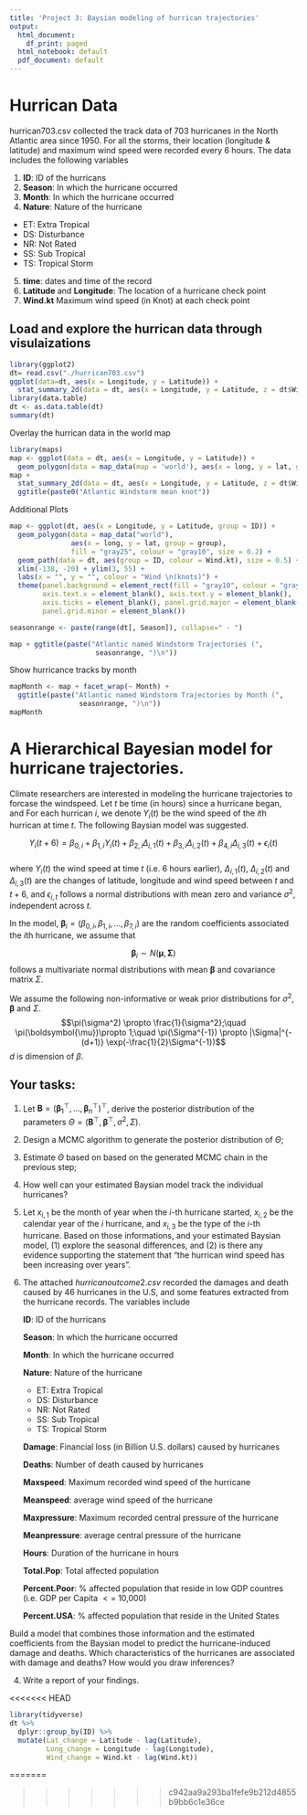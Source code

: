 ```yaml
---
title: 'Project 3: Baysian modeling of hurrican trajectories'
output:
  html_document:
    df_print: paged
  html_notebook: default
  pdf_document: default
---
```



# Hurrican Data
hurrican703.csv collected the track data of 703 hurricanes in  the North Atlantic area since 1950. For all the storms, their location (longitude \& latitude) and maximum wind speed were recorded every 6 hours. The data includes the following variables 

1. **ID**:  ID of the hurricans
2. **Season**: In which \textbf{year} the hurricane occurred 
3. **Month**: In which \textbf{month} the hurricane occurred 
4. **Nature**:  Nature of the hurricane 
  + ET: Extra Tropical
  + DS: Disturbance
  + NR: Not Rated
  + SS: Sub Tropical
  + TS: Tropical Storm
5. **time**: dates and time of the record  
6. **Latitude** and **Longitude**:  The location of  a hurricane check point 
7. **Wind.kt**  Maximum wind speed (in Knot) at each check point 



##  Load  and explore the hurrican data through visulaizations

```r
library(ggplot2)
dt= read.csv("./hurrican703.csv")
ggplot(data=dt, aes(x = Longitude, y = Latitude)) + 
  stat_summary_2d(data = dt, aes(x = Longitude, y = Latitude, z = dt$Wind.kt), fun = median, binwidth = c(1, 1), show.legend = TRUE)
library(data.table)
dt <- as.data.table(dt)
summary(dt)
```
Overlay the hurrican data in the world map
```r
library(maps)
map <- ggplot(data = dt, aes(x = Longitude, y = Latitude)) + 
  geom_polygon(data = map_data(map = 'world'), aes(x = long, y = lat, group = group))
map +
  stat_summary_2d(data = dt, aes(x = Longitude, y = Latitude, z = dt$Wind.kt), fun = median, binwidth = c(1, 1), show.legend = TRUE, alpha = 0.75) + 
  ggtitle(paste0("Atlantic Windstorm mean knot"))
```
Additional Plots
```r
map <- ggplot(dt, aes(x = Longitude, y = Latitude, group = ID)) + 
  geom_polygon(data = map_data("world"), 
               aes(x = long, y = lat, group = group), 
               fill = "gray25", colour = "gray10", size = 0.2) + 
  geom_path(data = dt, aes(group = ID, colour = Wind.kt), size = 0.5) + 
  xlim(-138, -20) + ylim(3, 55) + 
  labs(x = "", y = "", colour = "Wind \n(knots)") + 
  theme(panel.background = element_rect(fill = "gray10", colour = "gray30"),
        axis.text.x = element_blank(), axis.text.y = element_blank(), 
        axis.ticks = element_blank(), panel.grid.major = element_blank(),
        panel.grid.minor = element_blank())

seasonrange <- paste(range(dt[, Season]), collapse=" - ")

map + ggtitle(paste("Atlantic named Windstorm Trajectories (", 
                     seasonrange, ")\n")) 
```
Show hurricance tracks by month
```r
mapMonth <- map + facet_wrap(~ Month) +
  ggtitle(paste("Atlantic named Windstorm Trajectories by Month (", 
                 seasonrange, ")\n")) 
mapMonth
```



# A Hierarchical Bayesian model for hurricane trajectories. 

Climate researchers are interested in modeling the hurricane trajectories to forcase the windspeed. Let $t$ be time (in hours) since a hurricane began, and For each hurrican $i$, we denote $Y_{i}(t)$ be the wind speed of the $i$th hurrican at time $t$. The following Baysian model was suggested.  


$$Y_{i}(t+6) =\beta_{0,i}+\beta_{1,i}Y_{i}(t) + \beta_{2,i}\Delta_{i,1}(t)+
\beta_{3,i}\Delta_{i,2}(t) +\beta_{4,i}\Delta_{i,3}(t)  + \epsilon_{i}(t)$$   
where $Y_{i}(t)$ the wind speed at time $t$ (i.e. 6 hours earlier),  $\Delta_{i,1}(t)$, $\Delta_{i,2}(t)$ and $\Delta_{i,3}(t)$ are the changes of latitude, longitude and wind speed between $t$ and $t+6$, and $\epsilon_{i,t}$ follows a  normal distributions with mean zero and variance $\sigma^2$, independent across $t$. 


In the model,  $\boldsymbol{\beta}_{i} =  (\beta_{0,i},\beta_{1,i},...,\beta_{7,i})$ are the random coefficients associated the $i$th hurricane, we assume that 

$$\boldsymbol{\beta}_{i} \sim N(\boldsymbol{\mu}, \boldsymbol{\Sigma})$$
follows a multivariate normal distributions with mean $\boldsymbol{\beta}$ and covariance matrix $\Sigma$.


\paragraph{Prior distributions}

We assume the following non-informative or weak prior distributions for $\sigma^2$, $\boldsymbol{\beta}$ and $\Sigma$.
$$\pi(\sigma^2) \propto \frac{1}{\sigma^2};\quad \pi(\boldsymbol{\mu})\propto 1;\quad \pi(\Sigma^{-1}) \propto 
|\Sigma|^{-(d+1)} \exp(-\frac{1}{2}\Sigma^{-1})$$
$d$ is dimension of $\beta$.





## Your tasks:

1. Let $\mathbf{B}= (\boldsymbol{\beta}_{1}^\top,...,\boldsymbol{\beta}_{n}^\top)^\top$, derive the posterior distribution of the parameters $\Theta=(\mathbf{B}^\top,\boldsymbol{\beta}^\top,\sigma^2, \Sigma)$.


2. Design a MCMC algorithm to generate the posterior distribution of $\Theta$; 

3. Estimate $\Theta$ based on based on the generated MCMC chain in the previous step;

4. How well can your estimated Baysian model track the individual hurricanes? 

5. Let $x_{i,1}$ be the month of year when the $i$-th hurricane started, $x_{i,2}$ be the calendar year of the $i$ hurricane, and $x_{i,3}$ be the type of the $i$-th hurricane. Based on those informations, and your estimated Baysian model, (1) explore the seasonal differences, and (2) is there any evidence supporting the statement that "the hurrican wind speed has been increasing over years". 

6. The attached $hurricanoutcome2.csv$ recorded the damages and death caused by 46 hurricanes in the U.S, and some features extracted from the hurricane records. The variables include

    **ID**:  ID of the hurricans
    
    **Season**: In which \textbf{year} the hurricane occurred 
    
    **Month**: In which \textbf{month} the hurricane occurred 
    
    **Nature**:  Nature of the hurricane 
      + ET: Extra Tropical
      + DS: Disturbance
      + NR: Not Rated
      + SS: Sub Tropical
      + TS: Tropical Storm
      
    **Damage**: Financial loss (in Billion U.S. dollars) caused by hurricanes
    
    **Deaths**: Number of death caused by hurricanes
    
    **Maxspeed**: Maximum recorded wind speed of the hurricane
    
    **Meanspeed**: average  wind speed of the hurricane
    
    **Maxpressure**: Maximum recorded central pressure of the hurricane
    
    **Meanpressure**: average central pressure of the hurricane
    
    **Hours**: Duration of the hurricane in hours 
    
    **Total.Pop**:  Total affected population   
    
    **Percent.Poor**: \% affected population that reside in low GDP countres (i.e. GDP per Capita     $<=$ 10,000)  
    
    **Percent.USA**:  \% affected population that reside in the United States   


Build a model that combines those information and the estimated coefficients from the Baysian model to predict the hurricane-induced damage and deaths. Which characteristics of the hurricanes are associated with damage and deaths? How would you draw inferences?




4. Write a report of your findings.

<<<<<<< HEAD
```r
library(tidyverse)
dt %>%
  dplyr::group_by(ID) %>% 
  mutate(Lat_change = Latitude - lag(Latitude),
         Long_change = Longitude - lag(Longitude),
         Wind_change = Wind.kt - lag(Wind.kt))
```
=======

>>>>>>> c942aa9a293ba1fefe9b212d4855b9bb6c1e36ce
